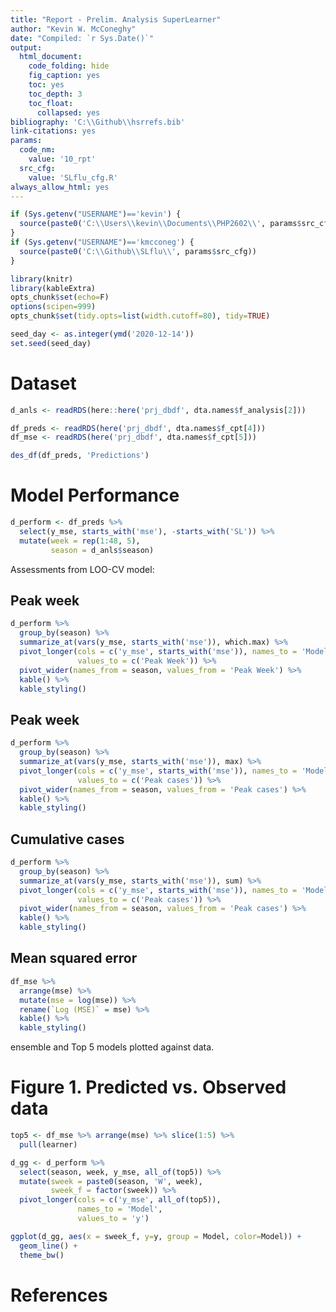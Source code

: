 ```yaml
---
title: "Report - Prelim. Analysis SuperLearner"
author: "Kevin W. McConeghy"
date: "Compiled: `r Sys.Date()`"
output:
  html_document:
    code_folding: hide
    fig_caption: yes
    toc: yes
    toc_depth: 3
    toc_float:
      collapsed: yes
bibliography: 'C:\\Github\\hsrrefs.bib'
link-citations: yes
params:
  code_nm: 
    value: '10_rpt'
  src_cfg: 
    value: 'SLflu_cfg.R'
always_allow_html: yes
---
```


```r
if (Sys.getenv("USERNAME")=='kevin') { 
  source(paste0('C:\\Users\\kevin\\Documents\\PHP2602\\', params$src_cfg))  
}
if (Sys.getenv("USERNAME")=='kmcconeg') { 
  source(paste0('C:\\Github\\SLflu\\', params$src_cfg))  
}

library(knitr)
library(kableExtra)
opts_chunk$set(echo=F) 
options(scipen=999)
opts_chunk$set(tidy.opts=list(width.cutoff=80), tidy=TRUE)

seed_day <- as.integer(ymd('2020-12-14'))
set.seed(seed_day)
```

# Dataset  

```r
d_anls <- readRDS(here::here('prj_dbdf', dta.names$f_analysis[2])) 

df_preds <- readRDS(here('prj_dbdf', dta.names$f_cpt[4]))
df_mse <- readRDS(here('prj_dbdf', dta.names$f_cpt[5]))

des_df(df_preds, 'Predictions')
```

# Model Performance  
```r
d_perform <- df_preds %>%
  select(y_mse, starts_with('mse'), -starts_with('SL')) %>%
  mutate(week = rep(1:48, 5),
         season = d_anls$season)
```

Assessments from LOO-CV model:  

## Peak week  

```r
d_perform %>%
  group_by(season) %>%
  summarize_at(vars(y_mse, starts_with('mse')), which.max) %>%
  pivot_longer(cols = c('y_mse', starts_with('mse')), names_to = 'Model', 
               values_to = c('Peak Week')) %>%
  pivot_wider(names_from = season, values_from = 'Peak Week') %>%
  kable() %>%
  kable_styling()
```

## Peak week  

```r
d_perform %>%
  group_by(season) %>%
  summarize_at(vars(y_mse, starts_with('mse')), max) %>%
  pivot_longer(cols = c('y_mse', starts_with('mse')), names_to = 'Model', 
               values_to = c('Peak cases')) %>%
  pivot_wider(names_from = season, values_from = 'Peak cases') %>%
  kable() %>%
  kable_styling()
```

## Cumulative cases  

```r
d_perform %>%
  group_by(season) %>%
  summarize_at(vars(y_mse, starts_with('mse')), sum) %>%
  pivot_longer(cols = c('y_mse', starts_with('mse')), names_to = 'Model', 
               values_to = c('Peak cases')) %>%
  pivot_wider(names_from = season, values_from = 'Peak cases') %>%
  kable() %>%
  kable_styling()
```

## Mean squared error  

```r
df_mse %>%
  arrange(mse) %>%
  mutate(mse = log(mse)) %>%
  rename(`Log (MSE)` = mse) %>%
  kable() %>%
  kable_styling()
```

ensemble and Top 5 models plotted against data.  

# Figure 1. Predicted vs. Observed data  

```r
top5 <- df_mse %>% arrange(mse) %>% slice(1:5) %>%
  pull(learner)

d_gg <- d_perform %>%
  select(season, week, y_mse, all_of(top5)) %>%
  mutate(sweek = paste0(season, 'W', week),
         sweek_f = factor(sweek)) %>%
  pivot_longer(cols = c('y_mse', all_of(top5)),
               names_to = 'Model', 
               values_to = 'y') 
```

```r
ggplot(d_gg, aes(x = sweek_f, y=y, group = Model, color=Model)) +
  geom_line() + 
  theme_bw()

```


# References  
